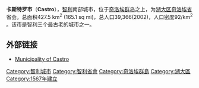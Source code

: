 '''卡斯特罗市'''（'''Castro'''），[[智利|智利]]南部城市，位于[[奇洛埃群岛|奇洛埃群岛]]之上，为[[湖大区|湖大区]][[奇洛埃省|奇洛埃省]]省会。总面积427.5 km<sup>2</sup> (165.1 sq mi)，总人口39,366(2002)，人口密度92/km<sup>2</sup> 。该市是智利三个最古老的城市之一。

== 外部链接 ==
* {{es}}  [http://www.municastro.cl Municipality of Castro]{{Wayback|url=http://www.municastro.cl/ |date=20120616034053 }}

{{DEFAULTSORT:Castro}}
[[Category:智利城市|Category:智利城市]]
[[Category:智利省會|Category:智利省會]]
[[Category:奇洛埃群島|Category:奇洛埃群島]]
[[Category:湖大區|Category:湖大區]]
[[Category:1567年建立|Category:1567年建立]]